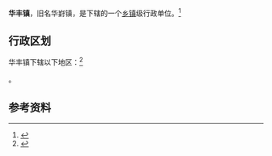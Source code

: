 {{中国乡级行政区|35/06/29/100/000
|景观照片文件名       = GaoshiVillage.jpg
|景观照片描述         = 高石村
}}

'''华丰镇'''，旧名华崶镇，是{{PRC admin/fullname|35/06/29/100/000|3}}下辖的一个[[乡镇|乡镇]]级行政单位。<ref>{{PRC admin/ref sgc|{{PRC admin/parent|35/06/29/100/000}}}}</ref>

== 行政区划 ==

华丰镇下辖以下地区：<ref>{{PRC admin/ref sgc|35/06/29/100/000}}</ref>

{{PRC admin/children|35/06/29/100/000}}。

== 参考资料 ==

{{reflist}}

{{行政区划小作品}}
{{PRC admin/navcat|35/06/29/100/000}}